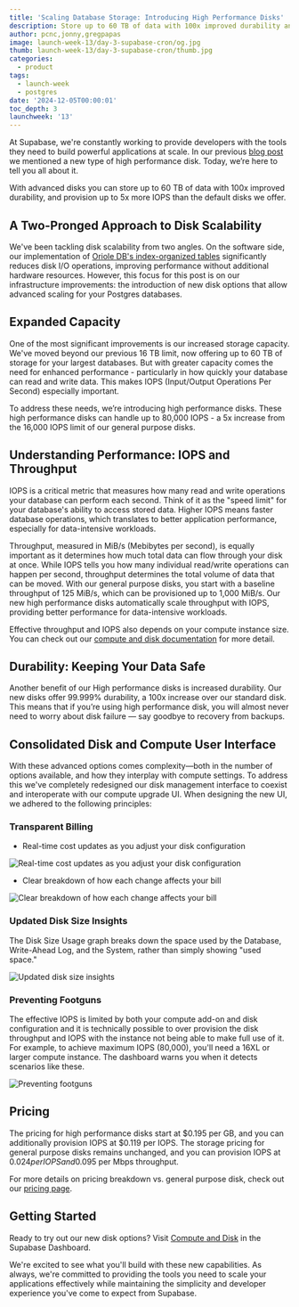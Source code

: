 ```yaml
---
title: 'Scaling Database Storage: Introducing High Performance Disks'
description: Store up to 60 TB of data with 100x improved durability and 5x more IOPS
author: pcnc,jonny,gregpapas
image: launch-week-13/day-3-supabase-cron/og.jpg
thumb: launch-week-13/day-3-supabase-cron/thumb.jpg
categories:
  - product
tags:
  - launch-week
  - postgres
date: '2024-12-05T00:00:01'
toc_depth: 3
launchweek: '13'
---
```


At Supabase, we're constantly working to provide developers with the tools they need to build powerful applications at scale. In our previous [blog post](https://supabase.com/blog/supabase-clickhouse-partnership#improved-disk-management) we mentioned a new type of high performance disk. Today, we’re here to tell you all about it.

With advanced disks you can store up to 60 TB of data with 100x improved durability, and provision up to 5x more IOPS than the default disks we offer.

## A Two-Pronged Approach to Disk Scalability

We've been tackling disk scalability from two angles. On the software side, our implementation of [Oriole DB's index-organized tables](https://www.orioledb.com/blog/orioledb-beta7-benchmarks) significantly reduces disk I/O operations, improving performance without additional hardware resources. However, this focus for this post is on our infrastructure improvements: the introduction of new disk options that allow advanced scaling for your Postgres databases.

## Expanded Capacity

One of the most significant improvements is our increased storage capacity. We've moved beyond our previous 16 TB limit, now offering up to 60 TB of storage for your largest databases. But with greater capacity comes the need for enhanced performance - particularly in how quickly your database can read and write data. This makes IOPS (Input/Output Operations Per Second) especially important.

To address these needs, we’re introducing high performance disks. These high performance disks can handle up to 80,000 IOPS - a 5x increase from the 16,000 IOPS limit of our general purpose disks.

## Understanding Performance: IOPS and Throughput

IOPS is a critical metric that measures how many read and write operations your database can perform each second. Think of it as the "speed limit" for your database's ability to access stored data. Higher IOPS means faster database operations, which translates to better application performance, especially for data-intensive workloads.

Throughput, measured in MiB/s (Mebibytes per second), is equally important as it determines how much total data can flow through your disk at once. While IOPS tells you how many individual read/write operations can happen per second, throughput determines the total volume of data that can be moved. With our general purpose disks, you start with a baseline throughput of 125 MiB/s, which can be provisioned up to 1,000 MiB/s. Our new high performance disks automatically scale throughput with IOPS, providing better performance for data-intensive workloads.

Effective throughput and IOPS also depends on your compute instance size. You can check out our [compute and disk documentation](https://supabase.com/docs/guides/platform/compute-and-disk#compute-size) for more detail.

## Durability: Keeping Your Data Safe

Another benefit of our High performance disks is increased durability. Our new disks offer 99.999% durability, a 100x increase over our standard disk. This means that if you’re using high performance disk, you will almost never need to worry about disk failure — say goodbye to recovery from backups.

## Consolidated Disk and Compute User Interface

With these advanced options comes complexity—both in the number of options available, and how they interplay with compute settings. To address this we've completely redesigned our disk management interface to coexist and interoperate with our compute upgrade UI. When designing the new UI, we adhered to the following principles:

### Transparent Billing

- Real-time cost updates as you adjust your disk configuration

<Img
  alt="Real-time cost updates as you adjust your disk configuration"
  src="/images/blog/launch-week-13/disks/billing-1.png"
/>

- Clear breakdown of how each change affects your bill

<Img
  alt="Clear breakdown of how each change affects your bill"
  src="/images/blog/launch-week-13/disks/billing-2.png"
/>

### Updated Disk Size Insights

The Disk Size Usage graph breaks down the space used by the Database, Write-Ahead Log, and the System, rather than simply showing "used space."

<Img alt="Updated disk size insights" src="/images/blog/launch-week-13/disks/insights.png" />

### Preventing Footguns

The effective IOPS is limited by both your compute add-on and disk configuration and it is technically possible to over provision the disk throughput and IOPS with the instance not being able to make full use of it. For example, to achieve maximum IOPS (80,000), you'll need a 16XL or larger compute instance. The dashboard warns you when it detects scenarios like these.

<Img alt="Preventing footguns" src="/images/blog/launch-week-13/disks/footgun.png" />

## Pricing

The pricing for high performance disks start at $0.195 per GB, and you can additionally provision IOPS at $0.119 per IOPS. The storage pricing for general purpose disks remains unchanged, and you can provision IOPS at $0.024 per IOPS and 0.095$ per Mbps throughput.

For more details on pricing breakdown vs. general purpose disk, check out our [pricing page](https://supabase.com/pricing).

## Getting Started

Ready to try out our new disk options? Visit [Compute and Disk](https://supabase.com/dashboard/project/_/settings/compute-and-disk) in the Supabase Dashboard.

We're excited to see what you'll build with these new capabilities. As always, we're committed to providing the tools you need to scale your applications effectively while maintaining the simplicity and developer experience you've come to expect from Supabase.
